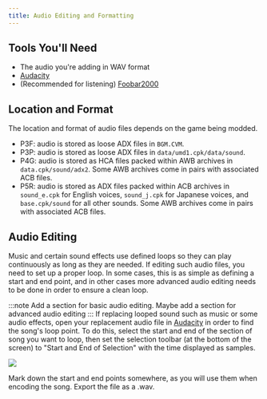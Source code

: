 ```yaml
---
title: Audio Editing and Formatting
---
```


## Tools You'll Need

- The audio you're adding in WAV format
- [Audacity](https://www.audacityteam.org/download/)
- (Recommended for listening) [Foobar2000](https://www.foobar2000.org/download)

## Location and Format

The location and format of audio files depends on the game being modded.

- P3F: audio is stored as loose ADX files in `BGM.CVM`.
- P3P: audio is stored as loose ADX files in `data/umd1.cpk/data/sound`.
- P4G: audio is stored as HCA files packed within AWB archives in `data.cpk/sound/adx2`. Some AWB archives come in pairs with associated ACB files.
- P5R: audio is stored as ADX files packed within ACB archives in `sound_e.cpk` for English voices, `sound_j.cpk` for Japanese voices, and `base.cpk/sound` for all other sounds. Some AWB archives come in pairs with associated ACB files.

## Audio Editing

Music and certain sound effects use defined loops so they can play continuously as long as they are needed. If editing such audio files, you need to set up a proper loop. In some cases, this is as simple as defining a start and end point, and in other cases more advanced audio editing needs to be done in order to ensure a clean loop.

:::note
Add a section for basic audio editing. Maybe add a section for advanced audio editing
:::
If replacing looped sound such as music or some audio effects, open your replacement audio file in [Audacity](https://www.audacityteam.org/download/) in order to find the song's loop point. To do this, select the start and end of the section of song you want to loop, then set the selection toolbar (at the bottom of the screen) to "Start and End of Selection" with the time displayed as samples.

![](../../../../assets/p3p/audio/audacity.png)

Mark down the start and end points somewhere, as you will use them when encoding the song. Export the file as a .wav.

